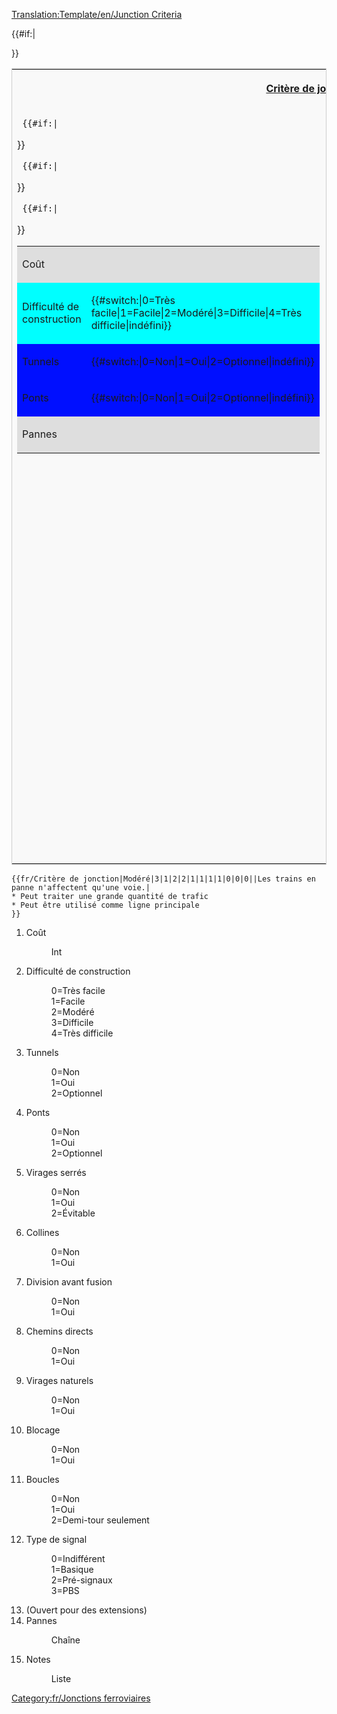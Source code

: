 [[Translation:Template/en/Junction Criteria]]
<noinclude></noinclude><includeonly>
<table style='border: 1px solid #ccc;background-color: #f9f9f9;'>
<tr><th colspan='2'>[[fr/Community/Junctionary/Critères de jonction|Critère de jonction]]</th></tr>
<tr><td width='50%' valign='top'>
<table border='0' width='100%'>
  <tr bgcolor='#DEDEDE'><td>Coût</td><td>{{{1}}}</td></tr>
  {{#if:{{{2}}}|<tr bgcolor='#{{#switch:{{{2}}}|0=99FF99|1=CCFF99|2=FFFF99|3=FFCC99|4=FF9999|FFFFFF}}'>
  <td>Difficulté de construction</td><td>{{#switch:{{{2}}}|0=Très facile|1=Facile|2=Modéré|3=Difficile|4=Très difficile|indéfini}}</td></tr>}}
  {{#if:{{{3}}}|<tr bgcolor='#{{#switch:{{{3}}}|0=CCFFCC|1=FFCCCC|2=FFFFCC|FFFFFF}}'>
  <td>Tunnels</td><td>{{#switch:{{{3}}}|0=Non|1=Oui|2=Optionnel|indéfini}}</td></tr>}}
  {{#if:{{{4}}}|<tr bgcolor='#{{#switch:{{{4}}}|0=CCFFCC|1=FFCCCC|2=FFFFCC|FFFFFF}}'>
  <td>Ponts</td><td>{{#switch:{{{4}}}|0=Non|1=Oui|2=Optionnel|indéfini}}</td></tr>}}
  <tr bgcolor='#DEDEDE'><td colspan='2'>Pannes<br/>{{{14}}}</td></tr>
</table>
</td><td width='50%' valign='top'>
<table border='0' width='100%'>
  {{#if:{{{5}}}|<tr bgcolor='#{{#switch:{{{5}}}|0=CCFFCC|1=FFCCCC|2=FFFFCC|FFFFFF}}'>
  <td>Virages serrés</td><td>{{#switch:{{{5}}}|0=Non|1=Oui|2=Évitable|indéfini}}</td></tr>}}
  {{#if:{{{6}}}|<tr bgcolor='#{{#switch:{{{6}}}|0=CCFFCC|1=FFCCCC|FFFFFF}}'>
  <td>Collines</td><td>{{#switch:{{{6}}}|0=Non|1=Oui|indéfini}}</td></tr>}}
   {{#if:{{{7}}}|<tr bgcolor='#{{#switch:{{{7}}}|0=FFCCCC|1=CCFFCC|FFFFFF}}'>
  <td>Division avant fusion</td><td>{{#switch:{{{7}}}|0=Non|1=Oui|indéfini}}</td></tr>}}
  {{#if:{{{8}}}|<tr bgcolor='#{{#switch:{{{8}}}|0=FFCCCC|1=CCFFCC|FFFFFF}}'>
  <td>Chemins directs</td><td>{{#switch:{{{8}}}|0=Non|1=Oui|indéfini}}</td></tr>}}
  {{#if:{{{9}}}|<tr bgcolor='#{{#switch:{{{9}}}|0=FFCCCC|1=CCFFCC|FFFFFF}}'>
  <td>Virages naturels</td><td>{{#switch:{{{9}}}|0=Non|1=Oui|indéfini}}</td></tr>}}
  {{#if:{{{10}}}|<tr bgcolor='#{{#switch:{{{10}}}|0=CCFFCC|1=FFCCCC|FFFFFF}}'>
  <td>Blocage</td><td>{{#switch:{{{10}}}|0=Non|1=Oui|indéfini}}</td></tr>}}
  {{#if:{{{11}}}|<tr bgcolor='#{{#switch:{{{11}}}|0=CCFFCC|1=FFCCCC|2=CCFFCC|FFFFFF}}'>
  <td>Boucles</td><td>{{#switch:{{{11}}}|0=Non|1=Oui|2=Demi-tour seulement|indéfini}}</td></tr>}}
  {{#if:{{{12}}}|<tr bgcolor='#DEDEDE'><td>Type de signal</td>
  <td>{{#switch:{{{12}}}|0=Indifférent|1=Basique|2=Pré-signal|3=PBS|indéfini}}</td></tr>}}
</table>
</td></tr>
{{#if:{{{15}}}|<tr><td colspan='2'>{{{15}}}</td></tr>}}
</table>
</includeonly>
<noinclude>
{{fr/Critère de jonction|Modéré|3|1|2|2|1|1|1|1|0|0|0||Les trains en panne n'affectent qu'une voie.|
* Peut traiter une grande quantité de trafic
* Peut être utilisé comme ligne principale
}}
<pre>{{fr/Critère de jonction|Modéré|3|1|2|2|1|1|1|1|0|0|0||Les trains en panne n'affectent qu'une voie.|
* Peut traiter une grande quantité de trafic
* Peut être utilisé comme ligne principale
}}</pre>
#Coût
#:Int
#Difficulté de construction
#:0=Très facile
#:1=Facile
#:2=Modéré
#:3=Difficile
#:4=Très difficile
#Tunnels
#:0=Non
#:1=Oui
#:2=Optionnel
#Ponts
#:0=Non
#:1=Oui
#:2=Optionnel
#Virages serrés
#:0=Non
#:1=Oui
#:2=Évitable
#Collines
#:0=Non
#:1=Oui
#Division avant fusion
#:0=Non
#:1=Oui
#Chemins directs
#:0=Non
#:1=Oui
#Virages naturels
#:0=Non
#:1=Oui
#Blocage
#:0=Non
#:1=Oui
#Boucles
#:0=Non
#:1=Oui
#:2=Demi-tour seulement
#Type de signal
#:0=Indifférent
#:1=Basique
#:2=Pré-signaux
#:3=PBS
# (Ouvert pour des extensions)
#Pannes
#:Chaîne
#Notes
#:Liste

[[Category:fr/Jonctions ferroviaires]]
</noinclude>